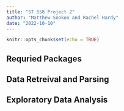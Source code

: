 ```yaml
---
title: "ST 558 Project 2"
author: "Matthew Sookoo and Rachel Hardy"
date: "2022-10-10"
---
```


```r
knitr::opts_chunk$set(echo = TRUE)
```

## Requried Packages


## Data Retreival and Parsing


## Exploratory Data Analysis